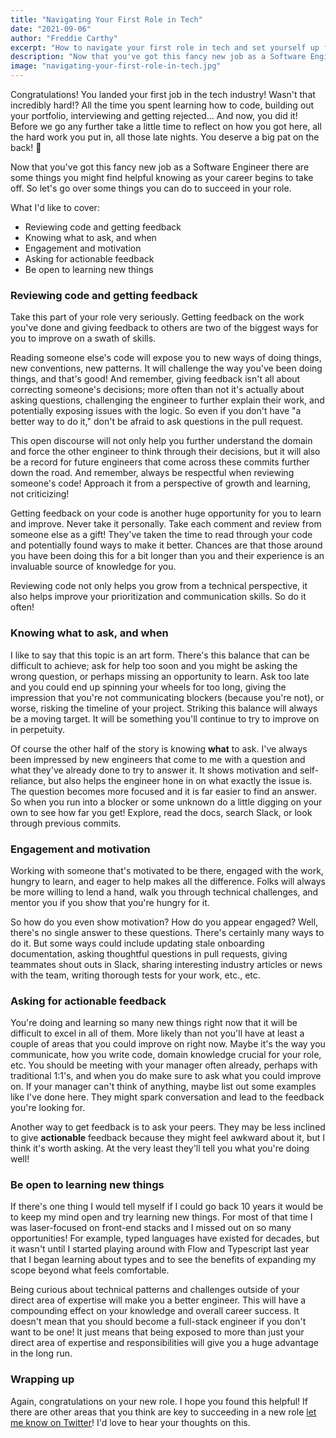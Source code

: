 ```yaml
---
title: "Navigating Your First Role in Tech"
date: "2021-09-06"
author: "Freddie Carthy"
excerpt: "How to navigate your first role in tech and set yourself up for success."
description: "Now that you've got this fancy new job as a Software Engineer there are some things you might find helpful knowing as your career begins to take off. So let's go over some things you can do to succeed in your role."
image: "navigating-your-first-role-in-tech.jpg"
---
```


<p>
Congratulations! You landed your first job in the tech industry! Wasn't that incredibly hard!? All the time you spent learning how to code, building out your portfolio, interviewing and getting rejected... And now, you did it! <RandomHighlight>Before we go any further take a little time to reflect on how you got here, all the hard work you put in, all those late nights</RandomHighlight>. You deserve a big pat on the back! 🎉
</p>

<p>
Now that you've got this fancy new job as a Software Engineer there are some things you might find helpful knowing as your career begins to take off. So let's go over some things you can do to succeed in your role.
</p>

<p>
What I'd like to cover:
</p>

<ul>
  <li>Reviewing code and getting feedback</li>
  <li>Knowing what to ask, and when</li>
  <li>Engagement and motivation</li>
  <li>Asking for actionable feedback</li>
  <li>Be open to learning new things</li>
</ul>

<h3>Reviewing code and getting feedback</h3>
<p>
Take this part of your role very seriously. Getting feedback on the work you've done and giving feedback to others are two of the biggest ways for you to improve on a swath of skills.
</p>

<p>
Reading someone else's code will expose you to new ways of doing things, new conventions, new patterns. It will challenge the way you've been doing things, and that's good! And remember, <RandomHighlight>giving feedback isn't all about correcting someone's decisions; more often than not it's actually about asking questions</RandomHighlight>, challenging the engineer to further explain their work, and potentially exposing issues with the logic. So even if you don't have "a better way to do it," don't be afraid to ask questions in the pull request.
</p>

<p>
This open discourse will not only help you further understand the domain and force the other engineer to think through their decisions, but it will also be a record for future engineers that come across these commits further down the road. <RandomHighlight>And remember, always be respectful when reviewing someone's code</RandomHighlight>! Approach it from a perspective of growth and learning, not criticizing!
</p>

<p>
Getting feedback on your code is another huge opportunity for you to learn and improve. Never take it personally. <RandomHighlight>Take each comment and review from someone else as a gift</RandomHighlight>! They've taken the time to read through your code and potentially found ways to make it better. Chances are that those around you have been doing this for a bit longer than you and their experience is an invaluable source of knowledge for you.
</p>

<p>
Reviewing code not only helps you grow from a technical perspective, it also helps improve your prioritization and communication skills. So do it often!
</p>

<h3>Knowing what to ask, and when</h3>
<p>
I like to say that this topic is an art form. There's this balance that can be difficult to achieve; ask for help too soon and you might be asking the wrong question, or perhaps missing an opportunity to learn. Ask too late and you could end up spinning your wheels for too long, giving the impression that you're not communicating blockers (because you're not), or worse, risking the timeline of your project. <RandomHighlight>Striking this balance will always be a moving target. It will be something you'll continue to try to improve on in perpetuity</RandomHighlight>.
</p>

<p>
Of course the other half of the story is knowing <strong>what</strong> to ask. I've always been impressed by new engineers that come to me with a question and what they've already done to try to answer it. It shows motivation and self-reliance, but also helps the engineer hone in on what exactly the issue is. The question becomes more focused and it is far easier to find an answer. So when you run into a blocker or some unknown do a little digging on your own to see how far you get! Explore, read the docs, search Slack, or look through previous commits.
</p>

<h3>Engagement and motivation</h3>
<p>
Working with someone that's motivated to be there, engaged with the work, hungry to learn, and eager to help makes all the difference. Folks will always be more willing to lend a hand, walk you through technical challenges, and mentor you if you show that you're hungry for it.
</p>

<p>
<RandomHighlight>So how do you even show motivation? How do you appear engaged?</RandomHighlight> Well, there's no single answer to these questions. There's certainly many ways to do it. But some ways could include updating stale onboarding documentation, asking thoughtful questions in pull requests, giving teammates shout outs in Slack, sharing interesting industry articles or news with the team, writing thorough tests for your work, etc., etc.
</p>

<h3>Asking for actionable feedback</h3>
<p>
You're doing and learning so many new things right now that it will be difficult to excel in all of them. <RandomHighlight>More likely than not you'll have at least a couple of areas that you could improve on right now</RandomHighlight>. Maybe it's the way you communicate, how you write code, domain knowledge crucial for your role, etc. You should be meeting with your manager often already, perhaps with traditional 1:1's, and when you do make sure to ask what you could improve on. If your manager can't think of anything, maybe list out some examples like I've done here. They might spark conversation and lead to the feedback you're looking for.
</p>

<p>
Another way to get feedback is to ask your peers. They may be less inclined to give <strong>actionable</strong> feedback because they might feel awkward about it, but I think it's worth asking. At the very least they'll tell you what you're doing well!
</p>

<h3>Be open to learning new things</h3>
<p>
If there's one thing I would tell myself if I could go back 10 years it would be to keep my mind open and try learning new things. For most of that time I was laser-focused on front-end stacks and I missed out on so many opportunities! For example, typed languages have existed for decades, but it wasn't until I started playing around with Flow and Typescript last year that I began learning about types and to see the benefits of expanding my scope beyond what feels comfortable.
</p>

<p>
<RandomHighlight>Being curious about technical patterns and challenges outside of your direct area of expertise will make you a better engineer</RandomHighlight>. This will have a compounding effect on your knowledge and overall career success. It doesn't mean that you should become a full-stack engineer if you don't want to be one! It just means that being exposed to more than just your direct area of expertise and responsibilities will give you a huge advantage in the long run.
</p>

<h3>Wrapping up</h3>
<p>
Again, congratulations on your new role. I hope you found this helpful! If there are other areas that you think are key to succeeding in a new role <a href="https://twitter.com/freddiecarthy" target="_blank">let me know on Twitter</a>! I'd love to hear your thoughts on this.
</p>
